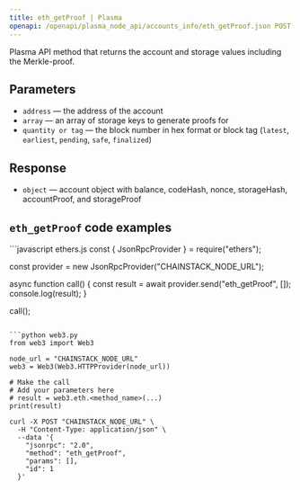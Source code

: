 ```yaml
---
title: eth_getProof | Plasma
openapi: /openapi/plasma_node_api/accounts_info/eth_getProof.json POST /be84184cd12967be5a65d06651c60085
---
```


Plasma API method that returns the account and storage values including the Merkle-proof.

## Parameters

* `address` — the address of the account
* `array` — an array of storage keys to generate proofs for
* `quantity or tag` — the block number in hex format or block tag (`latest`, `earliest`, `pending`, `safe`, `finalized`)

## Response

* `object` — account object with balance, codeHash, nonce, storageHash, accountProof, and storageProof

## `eth_getProof` code examples

<CodeGroup>
```javascript ethers.js
const { JsonRpcProvider } = require("ethers");

const provider = new JsonRpcProvider("CHAINSTACK_NODE_URL");

async function call() {
  const result = await provider.send("eth_getProof", []);
  console.log(result);
}

call();
```

```python web3.py
from web3 import Web3

node_url = "CHAINSTACK_NODE_URL"
web3 = Web3(Web3.HTTPProvider(node_url))

# Make the call
# Add your parameters here
# result = web3.eth.<method_name>(...)
print(result)
```

```shell cURL
curl -X POST "CHAINSTACK_NODE_URL" \
  -H "Content-Type: application/json" \
  --data '{
    "jsonrpc": "2.0",
    "method": "eth_getProof",
    "params": [],
    "id": 1
  }'
```
</CodeGroup>
